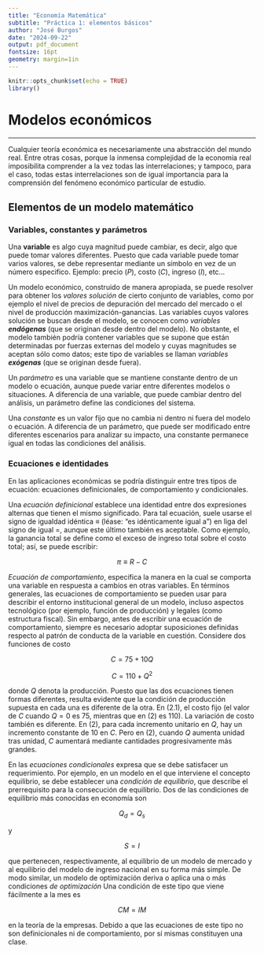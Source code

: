 ```yaml
---
title: "Economía Matemática"
subtitle: "Práctica 1: elementos básicos"
author: "José Burgos"
date: "2024-09-22"
output: pdf_document
fontsize: 16pt
geometry: margin=1in
---
```


```r
knitr::opts_chunk$set(echo = TRUE)
library()
```

# Modelos económicos

---------------------------------------------------------------------------------------------------

Cualquier teoría económica es necesariamente una abstracción del mundo real. Entre otras cosas, porque la inmensa complejidad de la economía real imposibilita comprender a la vez todas las interrelaciones; y tampoco, para el caso, todas estas interrelaciones son de igual importancia para la comprensión del fenómeno económico particular de estudio.

## Elementos de un modelo matemático

### Variables, constantes y parámetros

Una **variable** es algo cuya magnitud puede cambiar, es decir, algo que puede tomar valores diferentes. Puesto que cada variable puede tomar varios valores, se debe representar mediante un símbolo en vez de un número especifico. Ejemplo: precio ($P$), costo ($C$), ingreso ($I$), etc...

Un modelo económico, construido de manera apropiada, se puede resolver para obtener los *valores solución* de cierto conjunto de variables, como por ejemplo el nivel de precios de depuración del mercado del mercado o el nivel de producción maximización-ganancias. Las variables cuyos valores solución se buscan desde el modelo, se conocen como *variables **endógenas*** (que se originan desde dentro del modelo). No obstante, el modelo también podría contener variables que se supone que están determinadas por fuerzas externas del modelo y cuyas magnitudes se aceptan sólo como datos; este tipo de variables se llaman *variables **exógenas*** (que se originan desde fuera).

Un *parámetro* es una variable que se mantiene constante dentro de un modelo o ecuación, aunque puede variar entre diferentes modelos o situaciones. A diferencia de una variable, que puede cambiar dentro del análisis, un parámetro define las condiciones del sistema.

Una *constante* es un valor fijo que no cambia ni dentro ni fuera del modelo o ecuación. A diferencia de un parámetro, que puede ser modificado entre diferentes escenarios para analizar su impacto, una constante permanece igual en todas las condiciones del análisis.

### Ecuaciones e identidades

En las aplicaciones económicas se podría distinguir entre tres tipos de ecuación: ecuaciones definicionales, de comportamiento y condicionales.

Una *ecuación definicional* establece una identidad entre dos expresiones alternas que tienen el mismo significado. Para tal ecuación, suele usarse el signo de igualdad idéntica $\equiv$ (léase: "es idénticamente igual a") en liga del signo de igual $=$, aunque este último también es aceptable. Como ejemplo, la ganancia total se define como el exceso de ingreso total sobre el costo total; así, se puede escribir:

$$\pi \equiv R -C$$

*Ecuación de comportamiento*, especifica la manera en la cual se comporta una variable en respuesta a cambios en otras variables. En términos generales, las ecuaciones de comportamiento se pueden usar para describir el entorno institucional general de un modelo, incluso aspectos tecnológico (por ejemplo, función de producción) y legales (como estructura fiscal). Sin embargo, antes de escribir una ecuación de comportamiento, siempre es necesario adoptar suposiciones definidas respecto al patrón de conducta de la variable en cuestión. Considere dos funciones de costo

$$
C=75+10Q \tag{1}
$$

$$
C=110+Q^2 \tag{2}
$$

donde $Q$ denota la producción. Puesto que las dos ecuaciones tienen formas diferentes, resulta evidente que la condición de producción supuesta en cada una es diferente de la otra. En (2.1), el costo fijo (el valor de $C$ cuando $Q=0$ es 75, mientras que en (2) es 110). La variación de costo también es diferente. En (2), para cada incremento unitario en $Q$, hay un incremento constante de 10 en $C$. Pero en (2), cuando $Q$ aumenta unidad tras unidad, $C$ aumentará mediante cantidades progresivamente más grandes.

En las *ecuaciones condicionales* expresa que se debe satisfacer un requerimiento. Por ejemplo, en un modelo en el que interviene el concepto equilibrio, se debe establecer una *condición de equilibrio*, que describe el prerrequisito para la consecución de equilibrio. Dos de las condiciones de equilibrio más conocidas en economía son

$$
Q_d = Q_s \tag{cantidad demandada = cantidad suministrada}
$$

y

$$
S = I \tag{ahorro previsto = inversión prevista}
$$

que pertenecen, respectivamente, al equilibrio de un modelo de mercado y al equilibrio del modelo de ingreso nacional en su forma más simple. De modo similar, un modelo de optimización deriva o aplica una o más condiciones *de optimización* Una condición de este tipo que viene fácilmente a la mes es

$$
CM=IM \tag{[costo marginal = ingreso marginal]}
$$

en la teoría de la empresas. Debido a que las ecuaciones de este tipo no son definicionales ni de comportamiento, por sí mismas constituyen una clase.
